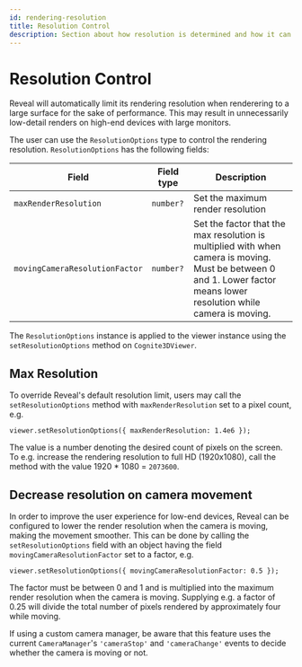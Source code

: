 ```yaml
---
id: rendering-resolution
title: Resolution Control
description: Section about how resolution is determined and how it can be controlled by the user
---
```


# Resolution Control

Reveal will automatically limit its rendering resolution when renderering to a large surface for the sake of performance. This may result in unnecessarily low-detail renders on high-end devices with large monitors.

The user can use the `ResolutionOptions` type to control the rendering resolution. `ResolutionOptions` has the following fields:

| Field                          | Field type                  | Description                                                                      |
| ------------------------------ | --------------------------- | ----------------------------------- |
| `maxRenderResolution`          | `number?`                   | Set the maximum render resolution                                                |
| `movingCameraResolutionFactor` | `number?`                   | Set the factor that the max resolution is multiplied with when camera is moving. Must be between 0 and 1.  Lower factor means lower resolution while camera is moving. |

The `ResolutionOptions` instance is applied to the viewer instance using the `setResolutionOptions` method on `Cognite3DViewer`.

## Max Resolution

To override Reveal's default resolution limit, users may call the `setResolutionOptions` method with `maxRenderResolution` set to a pixel count, e.g.

```
viewer.setResolutionOptions({ maxRenderResolution: 1.4e6 });
```

The value is a number denoting the desired count of pixels on the screen. To e.g. increase the rendering resolution to full HD (1920x1080), call the method with the value 1920 * 1080 = `2073600`.

## Decrease resolution on camera movement

In order to improve the user experience for low-end devices, Reveal can be configured to lower the render resolution when the camera is moving, making the movement smoother. This can be done by calling the `setResolutionOptions` field with an object having the field `movingCameraResolutionFactor` set to a factor, e.g.

```
viewer.setResolutionOptions({ movingCameraResolutionFactor: 0.5 });
```

The factor must be between 0 and 1 and is multiplied into the maximum render resolution when the camera is moving. Supplying e.g. a factor of 0.25 will divide the total number of pixels rendered by approximately four while moving.

If using a custom camera manager, be aware that this feature uses the current `CameraManager`'s `'cameraStop'` and `'cameraChange'` events to decide whether the camera is moving or not.